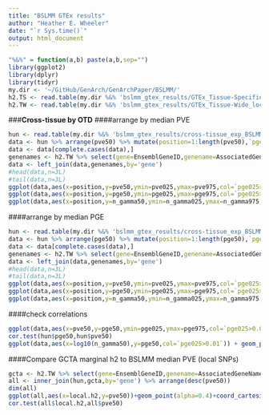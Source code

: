 ```yaml
---
title: "BSLMM GTEx results"
author: "Heather E. Wheeler"
date: "`r Sys.time()`"
output: html_document
---
```


```r
"%&%" = function(a,b) paste(a,b,sep="")
library(ggplot2)
library(dplyr)
library(tidyr)
my.dir <- '~/GitHub/GenArch/GenArchPaper/BSLMM/'
h2.TS <- read.table(my.dir %&% 'bslmm_gtex_results/GTEx_Tissue-Specific_local_h2_se_geneinfo.txt',header=TRUE, sep='\t')
h2.TW <- read.table(my.dir %&% 'bslmm_gtex_results/GTEx_Tissue-Wide_local_h2_se_geneinfo.txt',header=TRUE, sep='\t')
```

###**Cross-tissue by OTD**
####arrange by median PVE
```r
hun <- read.table(my.dir %&% 'bslmm_gtex_results/cross-tissue_exp_BSLMM-s100K_iterations_all_chr1-22_2015-07-20.txt',header=T)
data <- hun %>% arrange(pve50) %>% mutate(position=1:length(pve50),`pge025>0.01`=pge025>0.01) 
data <- data[complete.cases(data),]
genenames <- h2.TW %>% select(gene=EnsemblGeneID,genename=AssociatedGeneName)
data <- left_join(data,genenames,by='gene')
#head(data,n=3L)
#tail(data,n=3L)
ggplot(data,aes(x=position,y=pve50,ymin=pve025,ymax=pve975,col=`pge025>0.01`)) + geom_pointrange(col='gray')+geom_point()
ggplot(data,aes(x=position,y=pge50,ymin=pge025,ymax=pge975,col=`pge025>0.01`)) + geom_pointrange(col='gray')+geom_point()
ggplot(data,aes(x=position,y=n_gamma50,ymin=n_gamma025,ymax=n_gamma975,col=`pge025>0.01`)) + geom_pointrange(col='gray')+geom_point()
```

####arrange by median PGE
```r
hun <- read.table(my.dir %&% 'bslmm_gtex_results/cross-tissue_exp_BSLMM-s100K_iterations_all_chr1-22_2015-07-20.txt',header=T)
data <- hun %>% arrange(pge50) %>% mutate(position=1:length(pge50),`pge025>0.01`=pge025>0.01) 
data <- data[complete.cases(data),]
genenames <- h2.TW %>% select(gene=EnsemblGeneID,genename=AssociatedGeneName)
data <- left_join(data,genenames,by='gene')
#head(data,n=3L)
#tail(data,n=3L)
ggplot(data,aes(x=position,y=pve50,ymin=pve025,ymax=pve975,col=`pge025>0.01`)) + geom_pointrange(col='gray')+geom_point()
ggplot(data,aes(x=position,y=pge50,ymin=pge025,ymax=pge975,col=`pge025>0.01`)) + geom_pointrange(col='gray')+geom_point()
ggplot(data,aes(x=position,y=n_gamma50,ymin=n_gamma025,ymax=n_gamma975,col=`pge025>0.01`)) + geom_pointrange(col='gray')+geom_point()
```

####check correlations
```r
ggplot(data,aes(x=pve50,y=pge50,ymin=pge025,ymax=pge975,col=`pge025>0.01`)) + geom_pointrange(col='gray') + geom_point() 
cor.test(hun$pge50,hun$pve50)
ggplot(data,aes(x=log10(n_gamma50),y=pge50,col=`pge025>0.01`)) + geom_point(alpha=0.3)
```

####Compare GCTA marginal h2 to BSLMM median PVE (local SNPs)
```r
gcta <- h2.TW %>% select(gene=EnsemblGeneID,genename=AssociatedGeneName,local.h2=h2.CrossTissue)
all <- inner_join(hun,gcta,by='gene') %>% arrange(desc(pve50))
dim(all)
ggplot(all,aes(x=local.h2,y=pve50))+geom_point(alpha=0.4)+coord_cartesian(xlim=c(0,1),ylim=c(0,1))+xlab(expression("GCTA h"^2))+ylab('BSLMM PVE')+geom_abline(c(0,1),color='red')
cor.test(all$local.h2,all$pve50)
```